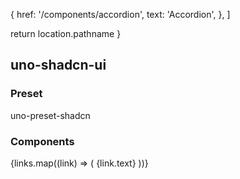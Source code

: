 
  {
    href: '/components/accordion',
    text: 'Accordion',
  },
]

  return location.pathname
}

<aside className="sticky lt-sm:fixed lt-sm:top-0 lt-sm:z-41 lt-sm:h-screen lt-sm:animate-in lt-sm:slide-in-from-left lt-sm:hidden block top-14 left-0 h-[calc(100vh-3.5rem)] flex-shrink-0 w-61 lt-sm:w-50 p-8 py-4 lt-sm:px-4 box-border overflow-y-auto b-r-1 b-r-solid b-r-muted bg-background">
  <h2 className="flex items-center py-1 px-2 text-lg font-bold sm:hidden">
    <span className="i-tabler:circle-filled flex w-5 h-5 fill-primary !text-primary"></span>
    uno-shadcn-ui
  </h2>
  <h3 className="!mt-0 !mb-1 py-1 px-2 font-bold"> Preset </h3>
  <NavLink
    to="/preset"
    className={
      currentLink() === '/preset'
        ? 'block py-1 px-2 leading-5 text-sm !no-underline bg-muted rounded-1'
        : 'block py-1 px-2 leading-5 text-sm hover:underline'
    }
  >
    uno-preset-shadcn
  </NavLink>

  <h3 className="!mt-1 !mb-1 py-1 px-2 font-bold"> Components </h3>
  {links.map((link) => (
    <NavLink
      to={link.href}
      key={link.href}
      className={
        currentLink() === link.href
          ? 'block py-1 px-2 leading-5 text-sm !no-underline bg-muted rounded-1'
          : 'block py-1 px-2 leading-5 text-sm hover:underline'
      }
    >
      {link.text}
    </NavLink>
  ))}
</aside>
